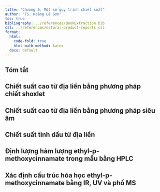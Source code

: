 ```yaml
---
title: "Chương 6: Một số quy trình chiết suất"
author: "TS. Hoàng Lê Sơn"
toc: true
bibliography: ../references/BookExtraction.bib
csl: ../references/natural-product-reports.csl
format: 
  html: 
    code-fold: true
    html-math-method: katex
  docx: default
---
```


## Tóm tắt 


## Chiết suất cao từ địa liền bằng phương pháp chiết shoxlet


## Chiết suất cao từ địa liền bằng phương pháp siêu âm 

## Chiết suất tinh dầu từ địa liền

## Định lượng hàm lượng ethyl-p-methoxycinnamate trong mẫu bằng HPLC

## Xác định cấu trúc hóa học ethyl-p-methoxycinnamate bằng IR, UV và phổ MS

